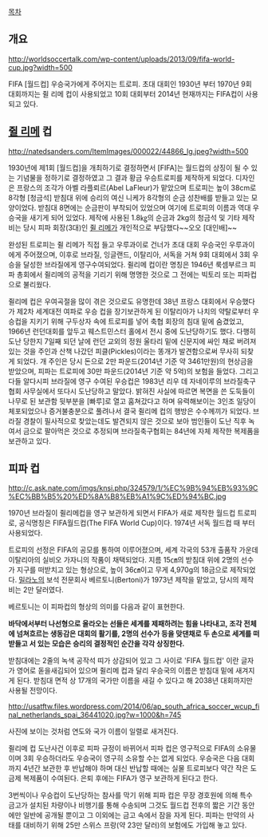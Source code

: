 [[목차]]

== 개요 ==

http://worldsoccertalk.com/wp-content/uploads/2013/09/fifa-world-cup.jpg?width=500

FIFA [월드컵] 우승국가에게 주어지는 트로피. 초대 대회인 1930년 부터 1970년 9회 대회까지는 쥘 리메 컵이 사용되었고 10회 대회부터 2014년 현재까지는 FIFA컵이 사용되고 있다.

== [[쥘 리메]] 컵 ==

http://natedsanders.com/ItemImages/000022/44866_lg.jpeg?width=500

1930년에 제1회 [월드컵]을 개최하기로 결정하면서 [FIFA]는 월드컵의 상징이 될 수 있는 기념물을 정하기로 결정하였고 그 결과 황금 우승트로피를 제작하게 되었다. 디자인은 프랑스의 조각가 아벨 라플뢰르(Abel LaFleur)가 맡았으며 트로피는 높이 38cm로 8각형 [청금석] 받침대 위에 승리의 여신 니케가 8각형의 순금 성찬배를 받들고 있는 모양이었다. 받침대 8면에는 순금판이 부착되어 있었으며 여기에 트로피의 이름과 역대 우승국을 새기게 되어 있었다. 제작에 사용된 1.8㎏의 순금과 2kg의 청금석 및 기타 제작비는 당시 피파 회장(3대)인 [[쥘 리메]]가 개인적으로 부담했다~~오오 [대인배]~~

완성된 트로피는 쥘 리메가 직접 들고 우루과이로 건너가 초대 대회 우승국인 우루과이에게 주어졌으며, 이후로 브라질, 잉글랜드, 이탈리아, 서독을 거쳐 9회 대회에서 3회 우승을 달성한 브라질에게 영구수여되었다. 쥘리메 컵이란 명칭은 1946년 룩셈부르크 피파 총회에서 쥘리메의 공적을 기리기 위해 명명한 것으로 그 전에는 빅토리 또는 피파컵으로 불리웠다. 

쥘리메 컵은 우여곡절을 많이 겪은 것으로도 유명한데 38년 프랑스 대회에서 우승했다가 제2차 세계대전 여파로 우승 컵을 장기보관하게 된 이탈리아가 나치의 약탈로부터 우승컵을 지키기 위해 구두상자 속에 트로피를 넣어 축협 회장의 침대 밑에 숨겼었고, 1966년 런던대회를 앞두고 웨스트민스터 홀에서 전시 중에 도난당하기도 했다. 다행히 도난 당한지 7일째 되던 날에 런던 교외의 정원 울타리 밑에 신문지에 싸인 채로 버려져 있는 것을 주인과 산책 나갔던 피클(Pickles)이라는 똥개가 발견함으로써 무사히 되찾게 되었다. 개 주인은 당시 돈으로 2만 파운드(2014년 기준 약 3461만원)의 현상금을 받았으며, 피파는 트로피에 30만 파운드(2014년 기준 약 5억)의 보험을 들었다. 그리고 다들 알다시피 브라질에 영구 수여된 우승컵은 1983년 리우 데 자네이루의 브라질축구협회 사무실에서 또다시 도난당하고 말았다. 밝혀진 사실에 따르면 복면을 쓴 도둑들이 나무로 된 보관함 뒷부분을 [빠루]로 열고 훔쳐갔다고 하며 유력해보이는 3인조 일당이 체포되었으나 증거불충분으로 풀려나서 결국 쥘리메 컵의 행방은 수수께끼가 되었다. 브라질 경찰이 필사적으로 찾았는데도 발견되지 않은 것으로 보아 범인들이 도난 직후 녹여서 금으로 팔아먹은 것으로 추정되며 브라질축구협회는 84년에 자체 제작한 복제품을 보관하고 있다.

== 피파 컵 ==

http://c.ask.nate.com/imgs/knsi.php/324579/1/%EC%9B%94%EB%93%9C%EC%BB%B5%20%ED%8A%B8%EB%A1%9C%ED%94%BC.jpg

1970년 브라질이 쥘리메컵을 영구 보관하게 되면서 FIFA가 새로 제작한 월드컵 트로피로, 공식명칭은 FIFA월드컵(The FIFA World Cup)이다. 1974년 서독 월드컵 때 부터 사용되었다. 

트로피의 선정은 FIFA의 공모를 통하여 이루어졌으며, 세계 각국의 53개 출품작 가운데 이탈리아의 실비오 가자니의 작품이 채택되었다. 지름 15㎝의 받침대 위에 2명의 선수가 지구를 떠받치고 있는 형상으로, 높이 36㎝이고 무게 4,970g의 18금으로 제작되었다. [[밀라노]]의 보석 전문회사 베르토니(Bertoni)가 1973년 제작을 맡았고, 당시의 제작비는 2만 달러였다. 

베르토니는 이 피파컵의 형상의 의미를 다음과 같이 표현한다.

'''바닥에서부터 나선형으로 올라오는 선들은 세계를 제패하려는 힘을 나타내고, 조각 전체에 넘쳐흐르는 생동감은 대회의 활기를, 2명의 선수가 등을 맞댄채로 두 손으로 세계를 떠받들고 서 있는 모습은 승리의 결정적인 순간을 각각 상징한다.'''

받침대에는 2줄의 녹색 공작석 띠가 상감되어 있고 그 사이로 'FIFA 월드컵' 이란 글자가 영어로 돋을새김되어 있으며 쥘리메 컵과 달리 우승국의 이름은 받침대 밑에 새겨지게 된다. 받침대 면적 상 17개의 국가만 이름을 새길 수 있다고 해 2038년 대회까지만 사용될 전망이다.

http://usatftw.files.wordpress.com/2014/06/ap_south_africa_soccer_wcup_final_netherlands_spai_36441020.jpg?w=1000&h=745 

사진에 보이는 것처럼 연도와 국가 이름이 일렬로 새겨진다.

쥘리메 컵 도난사건 이후로 피파 규정이 바뀌어서 피파 컵은 영구적으로 FIFA의 소유물이며 3회 우승하더라도 우승국이 영구히 소유할 수는 없게 되었다. 우승국은 다음 대회까지 4년간 보관한 후 반납해야 하며 대신 반납할 때에는 실물 트로피보다 약간 작은 도금제 복제품이 수여된다. 은퇴 후에는 FIFA가 영구 보관하게 된다고 한다.

3번씩이나 우승컵이 도난당하는 참사를 막기 위해 피파 컵은 무장 경호원에 의해 특수 금고가 설치된 차량이나 비행기를 통해 수송되며 그것도 월드컵 전후의 짧은 기간 동안에만 일반에 공개될 뿐이고 그 이외에는 금고 속에서 잠을 자게 된다. 피파는 만약의 사태를 대비하기 위해 25만 스위스 프랑(약 23만 달러)의 보험에도 가입해 놓고 있다.
